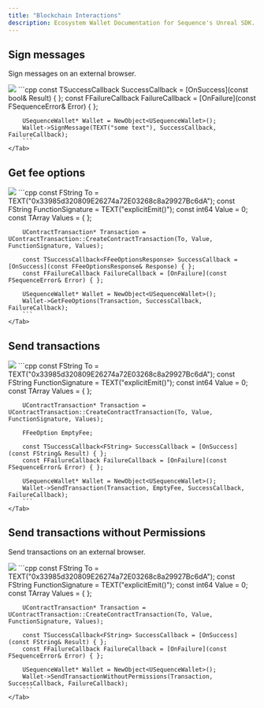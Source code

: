 ---
title: "Blockchain Interactions"
description: Ecosystem Wallet Documentation for Sequence's Unreal SDK.
---

## Sign messages

Sign messages on an external browser.

<Tabs>
    <Tab title="Blueprint">
        <Frame>
            <img src="/images/unreal/ecosystem/sign_message.png" />
        </Frame>
    </Tab>
    <Tab title="C++">
        ```cpp
        const TSuccessCallback<bool> SuccessCallback = [OnSuccess](const bool& Result) { };
        const FFailureCallback FailureCallback = [OnFailure](const FSequenceError& Error) { };

        USequenceWallet* Wallet = NewObject<USequenceWallet>();
        Wallet->SignMessage(TEXT("some text"), SuccessCallback, FailureCallback);
        ```
    </Tab>
</Tabs>

## Get fee options

<Tabs>
    <Tab title="Blueprint">
        <Frame>
            <img src="/images/unreal/ecosystem/get_fee_options.png" />
        </Frame>
    </Tab>
    <Tab title="C++">
        ```cpp
        const FString To = TEXT("0x33985d320809E26274a72E03268c8a29927Bc6dA");
        const FString FunctionSignature = TEXT("explicitEmit()");
        const int64 Value = 0;
        const TArray<FString> Values = { };

        UContractTransaction* Transaction = UContractTransaction::CreateContractTransaction(To, Value, FunctionSignature, Values);

        const TSuccessCallback<FFeeOptionsResponse> SuccessCallback = [OnSuccess](const FFeeOptionsResponse& Response) { };
        const FFailureCallback FailureCallback = [OnFailure](const FSequenceError& Error) { };

        USequenceWallet* Wallet = NewObject<USequenceWallet>();
        Wallet->GetFeeOptions(Transaction, SuccessCallback, FailureCallback);
        ```
    </Tab>
</Tabs>

## Send transactions

<Tabs>
    <Tab title="Blueprint">
        <Frame>
            <img src="/images/unreal/ecosystem/send_transaction.png" />
        </Frame>
    </Tab>
    <Tab title="C++">
        ```cpp
        const FString To = TEXT("0x33985d320809E26274a72E03268c8a29927Bc6dA");
        const FString FunctionSignature = TEXT("explicitEmit()");
        const int64 Value = 0;
        const TArray<FString> Values = { };

        UContractTransaction* Transaction = UContractTransaction::CreateContractTransaction(To, Value, FunctionSignature, Values);

        FFeeOption EmptyFee;

        const TSuccessCallback<FString> SuccessCallback = [OnSuccess](const FString& Result) { };
        const FFailureCallback FailureCallback = [OnFailure](const FSequenceError& Error) { };

        USequenceWallet* Wallet = NewObject<USequenceWallet>();
        Wallet->SendTransaction(Transaction, EmptyFee, SuccessCallback, FailureCallback);
        ```
    </Tab>
</Tabs>

## Send transactions without Permissions

Send transactions on an external browser.

<Tabs>
    <Tab title="Blueprint">
        <Frame>
            <img src="/images/unreal/ecosystem/transaction_without_permissions.png" />
        </Frame>
    </Tab>
    <Tab title="C++">
        ```cpp
        const FString To = TEXT("0x33985d320809E26274a72E03268c8a29927Bc6dA");
        const FString FunctionSignature = TEXT("explicitEmit()");
        const int64 Value = 0;
        const TArray<FString> Values = { };

        UContractTransaction* Transaction = UContractTransaction::CreateContractTransaction(To, Value, FunctionSignature, Values);

        const TSuccessCallback<FString> SuccessCallback = [OnSuccess](const FString& Result) { };
        const FFailureCallback FailureCallback = [OnFailure](const FSequenceError& Error) { };

        USequenceWallet* Wallet = NewObject<USequenceWallet>();
        Wallet->SendTransactionWithoutPermissions(Transaction, SuccessCallback, FailureCallback);
        ```
    </Tab>
</Tabs>
